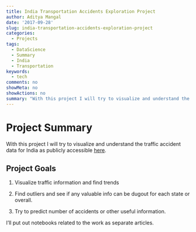 ```yaml
---
title: India Transportation Accidents Exploration Project
author: Aditya Mangal
date: '2017-09-28'
slug: india-transportation-accidents-exploration-project
categories:
  - Projects
tags:
  - DataScience
  - Summary
  - India
  - Transportation
keywords:
  - tech
comments: no
showMeta: no
showActions: no
summary: "With this project I will try to visualize and understand the traffic accident data for India as publicly accessible at www.data.gov.in"
---
```


# Project Summary

With this project I will try to visualize and understand the traffic accident data for India as publicly accessible [here](https://data.gov.in/). 

## Project Goals

1. Visualize traffic information and find trends

2. Find outliers and see if any valuable info can be dugout for each state or overall.

3. Try to predict number of accidents or other useful information.

I'll put out notebooks related to the work as separate articles.

